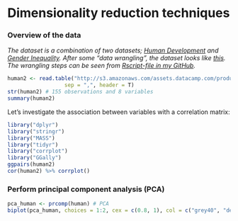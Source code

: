 # Dimensionality reduction techniques

### Overview of the data

*The dataset is a combination of two datasets; [Human Development](http://hdr.undp.org/en/content/human-development-index-hdi) and [Gender Inequality](http://hdr.undp.org/sites/default/files/hdr2015_technical_notes.pdf). After some "data wrangling", the dataset looks like [this](http://s3.amazonaws.com/assets.datacamp.com/production/course_2218/datasets/human2.txt). The wrangling steps can be seen from [Rscript-file in my GitHub](https://github.com/peempe/IODS-project/blob/master/data/create_human.R).*

```r
human2 <- read.table("http://s3.amazonaws.com/assets.datacamp.com/production/course_2218/datasets/human2.txt", 
                  sep = ",", header = T)
str(human2) # 155 observations and 8 variables
summary(human2)
```

Let's investigate the association between variables with a correlation matrix:
```r
library("dplyr")
library("stringr")
library("MASS")
library("tidyr")
library("corrplot")
library("GGally")
ggpairs(human2) 
cor(human2) %>% corrplot()
```


### Perform principal component analysis (PCA)

```r
pca_human <- prcomp(human) # PCA
biplot(pca_human, choices = 1:2, cex = c(0.8, 1), col = c("grey40", "deeppink2")) #Biplot
```











